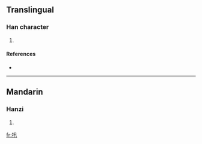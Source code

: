 ==Translingual==

===Han character===
{{Han char|rn=64|rad=手|as=04|sn=7|four=|canj=手弓十 (QNJ)}}

# {{defn|Han|sort=手04}}

====References====
* {{Han ref|kx=0418.030|dkj=11803|dj=0764.200|hdz=31832.010|uh=625F|ud=25183}}

----

==Mandarin==

===Hanzi===
{{cmn-hanzi|pin=[[shēn]] ([[shen1]]), [[zhǎ]] ([[zha3]])|wg=shen<sup>1</sup>, cha<sup>3</sup>}}

# {{defn|Mandarin|sort=手04}}

[[fr:扟]]